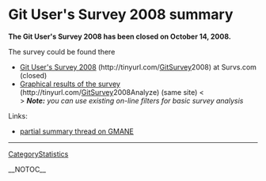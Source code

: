 = Git User's Survey 2008 summary =

<b>The Git User's Survey 2008 has been closed on October 14, 2008.</b>

The survey could be found there
* [http://www.survs.com/survey?id=M3PIVU72&channel=2WXE4BVTW8 Git User's Survey 2008] (http://tinyurl.com/[[GitSurvey]]2008) at Survs.com (closed)
* [http://www.survs.com/shareResults?survey=M3PIVU72&rndm=OKJQ45LAG8 Graphical results of the survey] (http://tinyurl.com/[[GitSurvey]]2008Analyze) (same site) <<BR>> <b><i>Note:</b> you can use existing on-line filters for basic survey analysis</i>

Links:
* [http://thread.gmane.org/gmane.comp.version-control.git/94797/ partial summary thread on GMANE]

----
[[CategoryStatistics]]

__NOTOC__